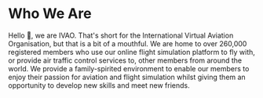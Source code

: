 
<Meta title="WHO WE ARE" />

# Who We Are

Hello 👋, we are IVAO. That's short for the International Virtual Aviation Organisation, but that is a bit of a mouthful. We are home to over 260,000 registered members who use our online flight simulation platform to fly with, or provide air traffic control services to, other members from around the world. We provide a family-spirited environment to enable our members to enjoy their passion for aviation and flight simulation whilst giving them an opportunity to develop new skills and meet new friends.
